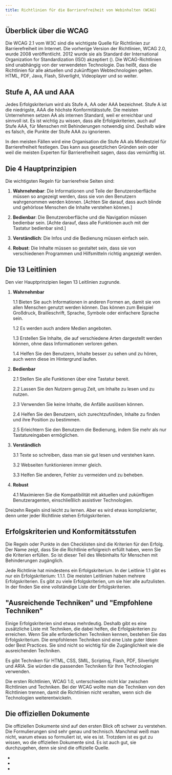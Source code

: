 ```yaml
---
title: Richtlinien für die Barrierefreiheit von Webinhalten (WCAG)
---
```



## Überblick über die WCAG

Die <ExternalLink href="https://www.w3.org/TR/WCAG22/" text="WCAG 2.2" /> WCAG 2.1 vom W3C sind die wichtigste Quelle für Richtlinien
zur Barrierefreiheit im Internet. Die vorherige Version der Richtlinien, WCAG 2.0, wurde 2008 veröffentlicht. 2012 wurde sie als
Standard der International Organization for Standardization
(ISO) akzeptiert (<ExternalLink href="http://www.iso.org/iso/iso_catalogue/catalogue_tc/catalogue_detail.htm?csnumber=58625" text="ISO/IEC 40500:2012" />).
Die WCAG-Richtlinien sind unabhängig von der verwendeten Technologie. Das heißt, dass die Richtlinien für alle
aktuellen und zukünftigen Webtechnologien gelten. HTML, PDF, Java, Flash, Silverlight, Videoplayer und so weiter.

## Stufe A, AA und AAA

Jedes Erfolgskriterium wird als Stufe A, AA oder AAA bezeichnet. Stufe A ist die niedrigste, AAA die höchste Konformitätsstufe.
Die meisten Unternehmen setzen AA als internen Standard, weil er erreichbar und sinnvoll ist. Es ist wichtig zu wissen, dass alle
Erfolgskriterien, auch auf Stufe AAA, für Menschen mit Behinderungen notwendig sind. Deshalb wäre es falsch, die Punkte der Stufe
AAA zu ignorieren.

In den meisten Fällen wird eine Organisation die Stufe AA als Mindestziel für Barrierefreiheit festlegen. Das kann aus gesetzlichen
Gründen sein oder weil die meisten Experten für Barrierefreiheit sagen, dass das vernünftig ist.

## Die 4 Hauptprinzipien

Die wichtigsten Regeln für barrierefreie Seiten sind:

1. **Wahrnehmbar**: Die Informationen und Teile der Benutzeroberfläche müssen so angezeigt werden, dass sie von den Benutzern
   wahrgenommen werden können. [Achten Sie darauf, dass auch blinde und gehörlose Menschen die Inhalte verstehen können.]

2. **Bedienbar**: Die Benutzeroberfläche und die Navigation müssen bedienbar sein.
   [Achte darauf, dass alle Funktionen auch mit der Tastatur bedienbar sind.]

3. **Verständlich**: Die Infos und die Bedienung müssen einfach sein.

4. **Robust**: Die Inhalte müssen so gestaltet sein, dass sie von verschiedenen Programmen und Hilfsmitteln richtig angezeigt werden.

## Die 13 Leitlinien

Den vier Hauptprinzipien liegen 13 Leitlinien zugrunde.

1. **Wahrnehmbar**

    1.1 Bieten Sie auch Informationen in anderen Formen an, damit sie von allen Menschen genutzt werden können. Das können zum Beispiel
        Großdruck, Brailleschrift, Sprache, Symbole oder einfachere Sprache sein.

    1.2 Es werden auch andere Medien angeboten.

    1.3 Erstellen Sie Inhalte, die auf verschiedene Arten dargestellt werden können, ohne dass Informationen verloren gehen.

    1.4 Helfen Sie den Benutzern, Inhalte besser zu sehen und zu hören, auch wenn diese im Hintergrund laufen.

2. **Bedienbar**

    2.1  Stellen Sie alle Funktionen über eine Tastatur bereit.

    2.2 Lassen Sie den Nutzern genug Zeit, um Inhalte zu lesen und zu nutzen.

    2.3 Verwenden Sie keine Inhalte, die Anfälle auslösen können.

    2.4 Helfen Sie den Benutzern, sich zurechtzufinden, Inhalte zu finden und ihre Position zu bestimmen.

    2.5 Erleichtern Sie den Benutzern die Bedienung, indem Sie mehr als nur Tastatureingaben ermöglichen.

3. **Verständlich**

    3.1 Texte so schreiben, dass man sie gut lesen und verstehen kann.

    3.2 Webseiten funktionieren immer gleich.

    3.3 Helfen Sie anderen, Fehler zu vermeiden und zu beheben.

4. **Robust**

    4.1 Maximieren Sie die Kompatibilität mit aktuellen und zukünftigen Benutzeragenten, einschließlich assistiver Technologien.

Dreizehn Regeln sind leicht zu lernen. Aber es wird etwas komplizierter, denn unter jeder Richtlinie stehen Erfolgskriterien.

## Erfolgskriterien und Konformitätsstufen

Die Regeln oder Punkte in den Checklisten sind die Kriterien für den Erfolg. Der Name zeigt, dass Sie die Richtlinie erfolgreich
erfüllt haben, wenn Sie die Kriterien erfüllen. So ist dieser Teil des Webinhalts für Menschen mit Behinderungen zugänglich.

Jede Richtlinie hat mindestens ein Erfolgskriterium. In der Leitlinie 1.1 gibt es nur ein Erfolgskriterium: 1.1.1. Die meisten
Leitlinien haben mehrere Erfolgskriterien. Es gibt zu viele Erfolgskriterien, um sie hier alle aufzulisten. In der
<ExternalLink href="https://www.w3.org/TR/WCAG22/#conformance" text="WCAG 2.2-Spezifikation" /> finden Sie eine vollständige Liste
der Erfolgskriterien.

## "Ausreichende Techniken" und "Empfohlene Techniken"

Einige Erfolgskriterien sind etwas mehrdeutig. Deshalb gibt es eine zusätzliche Liste mit Techniken, die dabei helfen, die
Erfolgskriterien zu erreichen. Wenn Sie alle erforderlichen Techniken kennen, bestehen Sie das Erfolgskriterium. Die empfohlenen
Techniken sind eine Liste guter Ideen oder Best Practices. Sie sind nicht so wichtig für die Zugänglichkeit wie die ausreichenden
Techniken.

Es gibt Techniken für HTML, CSS, SMIL, Scripting, Flash, PDF, Silverlight und ARIA. Sie würden die passenden Techniken für Ihre
Technologien verwenden.

Die ersten Richtlinien, WCAG 1.0, unterschieden nicht klar zwischen Richtlinien und Techniken. Bei der WCAG wollte man die
Techniken von den Richtlinien trennen, damit die Richtlinien nicht veralten, wenn sich die Technologien weiterentwickeln.

## Die offiziellen Dokumente

Die offiziellen Dokumente sind auf den ersten Blick oft schwer zu verstehen. Die Formulierungen sind sehr genau und technisch.
Manchmal weiß man nicht, warum etwas so formuliert ist, wie es ist. Trotzdem ist es gut zu wissen, wo die offiziellen Dokumente
sind. Es ist auch gut, sie durchzugehen, denn sie sind die offizielle Quelle.

- <ExternalLink href="https://www.w3.org/TR/WCAG22/" text="WCAG 2.2 Spezifikation" />

- <ExternalLink href="https://www.w3.org/WAI/standards-guidelines/wcag/new-in-22/" text="Was ist neu in WCAG 2.2" />

- <ExternalLink href="https://www.w3.org/WAI/WCAG22/quickref/?versions=2.2" text="WCAG 2.2 Kurzanleitung" />
